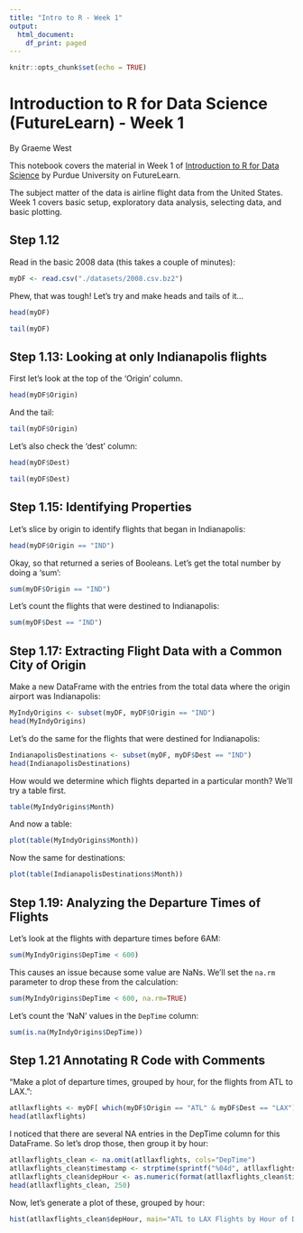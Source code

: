 ```yaml
---
title: "Intro to R - Week 1"
output:
  html_document:
    df_print: paged
---
```

```r
knitr::opts_chunk$set(echo = TRUE)
```
# Introduction to R for Data Science (FutureLearn) - Week 1

By Graeme West

This notebook covers the material in Week 1 of [Introduction to R for Data Science](https://www.futurelearn.com/courses/data-science/5) by Purdue University on FutureLearn.

The subject matter of the data is airline flight data from the United States. Week 1 covers basic setup, exploratory data analysis, selecting data, and basic plotting.

## Step 1.12

Read in the basic 2008 data (this takes a couple of minutes):
```r
myDF <- read.csv("./datasets/2008.csv.bz2")
```


Phew, that was tough! Let's try and make heads and tails of it...
```r
head(myDF)
```

```r
tail(myDF)
```

## Step 1.13: Looking at only Indianapolis flights

First let's look at the top of the 'Origin' column.

```r
head(myDF$Origin)
```
And the tail:
```r
tail(myDF$Origin)
```

Let's also check the 'dest' column:
```r
head(myDF$Dest)
```

```r
tail(myDF$Dest)
```


## Step 1.15: Identifying Properties

Let's slice by origin to identify flights that began in Indianapolis:

```r
head(myDF$Origin == "IND")
```
Okay, so that returned a series of Booleans. Let's get the total number by doing a 'sum':

```r
sum(myDF$Origin == "IND")
```
Let's count the flights that were destined to Indianapolis:
```r
sum(myDF$Dest == "IND")
```

## Step 1.17: Extracting Flight Data with a Common City of Origin

Make a new DataFrame with the entries from the total data where the origin airport was Indianapolis:
```r
MyIndyOrigins <- subset(myDF, myDF$Origin == "IND")
head(MyIndyOrigins)
```

Let's do the same for the flights that were destined for Indianapolis:
```r
IndianapolisDestinations <- subset(myDF, myDF$Dest == "IND")
head(IndianapolisDestinations)
```

How would we determine which flights departed in a particular month? We'll try a table first.

```r
table(MyIndyOrigins$Month)
```

And now a table:
```r
plot(table(MyIndyOrigins$Month))
```

Now the same for destinations:
```r
plot(table(IndianapolisDestinations$Month))
```

## Step 1.19: Analyzing the Departure Times of Flights

Let's look at the flights with departure times before 6AM:

```r
sum(MyIndyOrigins$DepTime < 600)
```
This causes an issue because some value are NaNs. We'll set the `na.rm` parameter to drop these from the calculation:
```r
sum(MyIndyOrigins$DepTime < 600, na.rm=TRUE)
```

Let's count the 'NaN' values in the `DepTime` column:
```r
sum(is.na(MyIndyOrigins$DepTime))
```

## Step 1.21 Annotating R Code with Comments

"Make a plot of departure times, grouped by hour, for the flights from ATL to LAX.":

```r
atllaxflights <- myDF[ which(myDF$Origin == "ATL" & myDF$Dest == "LAX"), ]
head(atllaxflights)
```
I noticed that there are several NA entries in the DepTime column for this DataFrame. So let's drop those, then group it by hour:
```r
atllaxflights_clean <- na.omit(atllaxflights, cols="DepTime")
atllaxflights_clean$timestamp <- strptime(sprintf("%04d", atllaxflights_clean$DepTime), format="%H%M")
atllaxflights_clean$depHour <- as.numeric(format(atllaxflights_clean$timestamp, format="%H"))
head(atllaxflights_clean, 250)
```

Now, let's generate a plot of these, grouped by hour:
```r
hist(atllaxflights_clean$depHour, main="ATL to LAX Flights by Hour of Day, 2008", xlab="Hour of Day", ylab="Number of Flights", border="blue")
```

